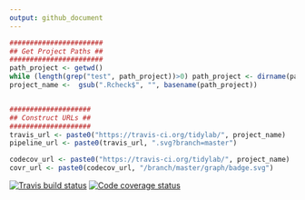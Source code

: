 ```yaml
---
output: github_document
---
```


```r
#######################
## Get Project Paths ##
#######################
path_project <- getwd()
while (length(grep("test", path_project))>0) path_project <- dirname(path_project)
project_name <-  gsub(".Rcheck$", "", basename(path_project))


####################
## Construct URLs ##
####################
travis_url <- paste0("https://travis-ci.org/tidylab/", project_name)
pipeline_url <- paste0(travis_url, ".svg?branch=master")

codecov_url <- paste0("https://travis-ci.org/tidylab/", project_name)
covr_url <- paste0(codecov_url, "/branch/master/graph/badge.svg")
```


[![Travis build status](`r pipeline_url`)](`r travis_url`)
[![Code coverage status](`r covr_url`)](`r codecov_url`)
